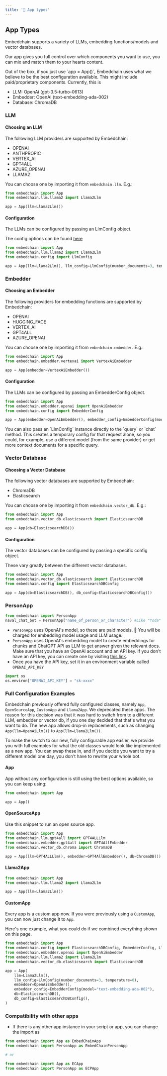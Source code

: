 ```yaml
---
title: '📱 App types'
---
```


## App Types

Embedchain supports a variety of LLMs, embedding functions/models and vector databases.

Our app gives you full control over which components you want to use, you can mix and match them to your hearts content.

<Tip>
Out of the box, if you just use `app = App()`, Embedchain uses what we believe to be the best configuration available. This might include paid/proprietary components. Currently, this is

* LLM: OpenAi (gpt-3.5-turbo-0613)
* Embedder: OpenAi (text-embedding-ada-002)
* Database: ChromaDB
</Tip>

### LLM

#### Choosing an LLM

The following LLM providers are supported by Embedchain:
- OPENAI
- ANTHPROPIC
- VERTEX_AI
- GPT4ALL
- AZURE_OPENAI
- LLAMA2

You can choose one by importing it from `embedchain.llm`. E.g.:

```python
from embedchain import App
from embedchain.llm.llama2 import Llama2Llm

app = App(llm=Llama2Llm())
```

#### Configuration

The LLMs can be configured by passing an LlmConfig object.

The config options can be found [here](/advanced/query_configuration#llmconfig)

```python
from embedchain import App
from embedchain.llm.llama2 import Llama2Llm
from embedchain.config import LlmConfig

app = App(llm=Llama2Llm(), llm_config=LlmConfig(number_documents=3, temperature=0))
```

### Embedder

#### Choosing an Embedder

The following providers for embedding functions are supported by Embedchain:
- OPENAI
- HUGGING_FACE
- VERTEX_AI
- GPT4ALL
- AZURE_OPENAI

You can choose one by importing it from `embedchain.embedder`. E.g.:

```python
from embedchain import App
from embedchain.embedder.vertexai import VertexAiEmbedder

app = App(embedder=VertexAiEmbedder())
```

#### Configuration

The LLMs can be configured by passing an EmbedderConfig object.

```python
from embedchain import App
from embedchain.embedder.openai import OpenAiEmbedder
from embedchain.config import EmbedderConfig

app = App(embedder=OpenAiEmbedder(), embedder_config=EmbedderConfig(model="text-embedding-ada-002"))
```

<Tip>
You can also pass an `LlmConfig` instance directly to the `query` or `chat` method.
This creates a temporary config for that request alone, so you could, for example, use a different model (from the same provider) or get more context documents for a specific query.
</Tip>

### Vector Database

#### Choosing a Vector Database

The following vector databases are supported by Embedchain:
- ChromaDB
- Elasticsearch

You can choose one by importing it from `embedchain.vector_db`. E.g.:

```python
from embedchain import App
from embedchain.vector_db.elasticsearch import ElasticsearchDB

app = App(db=ElasticsearchDB())
```

#### Configuration

The vector databases can be configured by passing a specific config object.

These vary greatly between the different vector databases.

```python
from embedchain import App
from embedchain.vector_db.elasticsearch import ElasticsearchDB
from embedchain.config import ElasticsearchDBConfig

app = App(db=ElasticsearchDB(), db_config=ElasticsearchDBConfig())
```

### PersonApp

```python
from embedchain import PersonApp
naval_chat_bot = PersonApp("name_of_person_or_character") #Like "Yoda"
```

- `PersonApp` uses OpenAI's model, so these are paid models. 💸 You will be charged for embedding model usage and LLM usage.
- `PersonApp` uses OpenAI's embedding model to create embeddings for chunks and ChatGPT API as LLM to get answer given the relevant docs. Make sure that you have an OpenAI account and an API key. If you don't have an API key, you can create one by visiting [this link](https://platform.openai.com/account/api-keys).
- Once you have the API key, set it in an environment variable called `OPENAI_API_KEY`

```python
import os
os.environ["OPENAI_API_KEY"] = "sk-xxxx"
```

### Full Configuration Examples

Embedchain previously offered fully configured classes, namely `App`, `OpenSourceApp`, `CustomApp` and `Llama2App`.
We deprecated these apps. The reason for this decision was that it was hard to switch from to a different LLM, embedder or vector db, if you one day decided that that's what you want to do.
The new app allows drop-in replacements, such as changing `App(llm=OpenAiLlm())` to `App(llm=Llama2Llm())`.

To make the switch to our new, fully configurable app easier, we provide you with full examples for what the old classes would look like implemented as a new app.
You can swap these in, and if you decide you want to try a different model one day, you don't have to rewrite your whole bot.

#### App
App without any configuration is still using the best options available, so you can keep using:

```python
from embedchain import App

app = App()
```

#### OpenSourceApp

Use this snippet to run an open source app.

```python
from embedchain import App
from embedchain.llm.gpt4all import GPT4ALLLlm
from embedchain.embedder.gpt4all import GPT4AllEmbedder
from embedchain.vector_db.chroma import ChromaDB

app = App(llm=GPT4ALLLlm(), embedder=GPT4AllEmbedder(), db=ChromaDB())
```

#### Llama2App
```python
from embedchain import App
from embedchain.llm.llama2 import Llama2Llm

app = App(llm=Llama2Llm())
```

#### CustomApp

Every app is a custom app now.
If you were previously using a `CustomApp`, you can now just change it to `App`.

Here's one example, what you could do if we combined everything shown on this page.

```python
from embedchain import App
from embedchain.config import ElasticsearchDBConfig, EmbedderConfig, LlmConfig
from embedchain.embedder.openai import OpenAiEmbedder
from embedchain.llm.llama2 import Llama2Llm
from embedchain.vector_db.elasticsearch import ElasticsearchDB

app = App(
    llm=Llama2Llm(),
    llm_config=LlmConfig(number_documents=3, temperature=0),
    embedder=OpenAiEmbedder(),
    embedder_config=EmbedderConfig(model="text-embedding-ada-002"),
    db=ElasticsearchDB(),
    db_config=ElasticsearchDBConfig(),
)
```

### Compatibility with other apps

- If there is any other app instance in your script or app, you can change the import as

```python
from embedchain import App as EmbedChainApp
from embedchain import PersonApp as EmbedChainPersonApp

# or

from embedchain import App as ECApp
from embedchain import PersonApp as ECPApp
```
